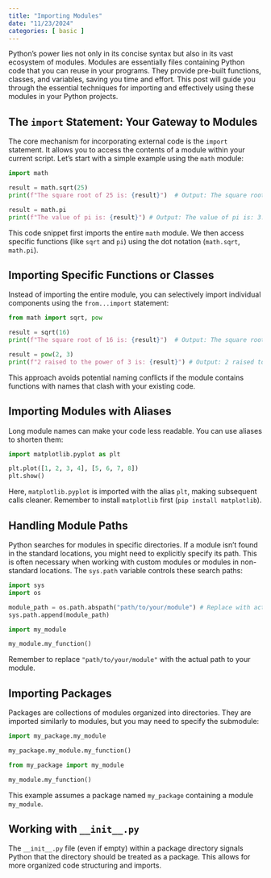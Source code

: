 ```yaml
---
title: "Importing Modules"
date: "11/23/2024"
categories: [ basic ]
---
```



Python's power lies not only in its concise syntax but also in its vast ecosystem of modules.  Modules are essentially files containing Python code that you can reuse in your programs.  They provide pre-built functions, classes, and variables, saving you time and effort.  This post will guide you through the essential techniques for importing and effectively using these modules in your Python projects.

## The `import` Statement: Your Gateway to Modules

The core mechanism for incorporating external code is the `import` statement.  It allows you to access the contents of a module within your current script.  Let's start with a simple example using the `math` module:

```python
import math

result = math.sqrt(25)
print(f"The square root of 25 is: {result}")  # Output: The square root of 25 is: 5.0

result = math.pi
print(f"The value of pi is: {result}") # Output: The value of pi is: 3.141592653589793
```

This code snippet first imports the entire `math` module.  We then access specific functions (like `sqrt` and `pi`) using the dot notation (`math.sqrt`, `math.pi`).

## Importing Specific Functions or Classes

Instead of importing the entire module, you can selectively import individual components using the `from...import` statement:

```python
from math import sqrt, pow

result = sqrt(16)
print(f"The square root of 16 is: {result}")  # Output: The square root of 16 is: 4.0

result = pow(2, 3)
print(f"2 raised to the power of 3 is: {result}") # Output: 2 raised to the power of 3 is: 8.0
```

This approach avoids potential naming conflicts if the module contains functions with names that clash with your existing code.

## Importing Modules with Aliases

Long module names can make your code less readable.  You can use aliases to shorten them:

```python
import matplotlib.pyplot as plt

plt.plot([1, 2, 3, 4], [5, 6, 7, 8])
plt.show()
```

Here, `matplotlib.pyplot` is imported with the alias `plt`, making subsequent calls cleaner.  Remember to install `matplotlib` first (`pip install matplotlib`).

## Handling Module Paths

Python searches for modules in specific directories. If a module isn't found in the standard locations, you might need to explicitly specify its path.  This is often necessary when working with custom modules or modules in non-standard locations.  The `sys.path` variable controls these search paths:

```python
import sys
import os

module_path = os.path.abspath("path/to/your/module") # Replace with actual path
sys.path.append(module_path)

import my_module

my_module.my_function()
```

Remember to replace `"path/to/your/module"` with the actual path to your module.

## Importing Packages

Packages are collections of modules organized into directories.  They are imported similarly to modules, but you may need to specify the submodule:

```python
import my_package.my_module

my_package.my_module.my_function()

from my_package import my_module

my_module.my_function()
```

This example assumes a package named `my_package` containing a module `my_module`.

##  Working with `__init__.py`

The `__init__.py` file (even if empty) within a package directory signals Python that the directory should be treated as a package.  This allows for more organized code structuring and imports.